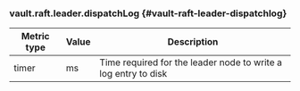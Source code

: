 ### vault.raft.leader.dispatchLog {#vault-raft-leader-dispatchlog}

Metric type | Value | Description
----------- | ----- | -----------
timer       | ms    | Time required for the leader node to write a log entry to disk
